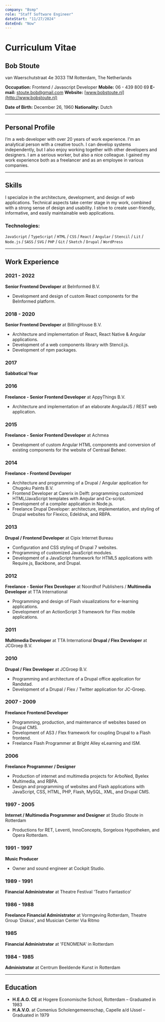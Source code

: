 ```yaml
---
company: "Bsmp"
role: "Staff Software Engineer"
dateStart: "11/27/2024"
dateEnd: "Now"
---
```


# Curriculum Vitae

## Bob Stoute
van Waerschutstraat 4e
3033 TM Rotterdam, The Netherlands

**Occupation:** Frontend / Javascript Developer
**Mobile:** 06 - 439 800 69
**E-mail:** stoute.bob@gmail.com
**Website:** [www.bobstoute.nl](http://www.bobstoute.nl)

**Date of Birth:** December 26, 1960
**Nationality:** Dutch

---

## Personal Profile
I’m a web developer with over 20 years of work experience. I'm an analytical person with a creative touch. I can develop systems independently, but I also enjoy working together with other developers and designers. I am a serious worker, but also a nice colleague. I gained my work experience both as a freelancer and as an employee in various companies.

---

## Skills
I specialize in the architecture, development, and design of web applications. Technical aspects take center stage in my work, combined with a strong sense of design and usability. I strive to create user-friendly, informative, and easily maintainable web applications.

### Technologies:
`JavaScript` / `TypeScript` / `HTML` / `CSS` / `React` / `Angular` / `Stencil` / `Lit` / `Node.js` / `SASS` / `SVG` / `PHP` / `Git` / `Sketch` / `Drupal` / `WordPress`

---

## Work Experience

### **2021 - 2022**
**Senior Frontend Developer** at BeInformed B.V.
- Development and design of custom React components for the BeInformed platform.

### **2018 - 2020**
**Senior Frontend Developer** at BillingHouse B.V.
- Architecture and implementation of React, React Native & Angular applications.
- Development of a web components library with Stencil.js.
- Development of npm packages.

### **2017**
**Sabbatical Year**

### **2016**
**Freelance - Senior Frontend Developer** at AppyThings B.V.
- Architecture and implementation of an elaborate AngularJS / REST web application.

### **2015**
**Freelance - Senior Frontend Developer** at Achmea
- Development of custom Angular HTML components and conversion of existing components for the website of Centraal Beheer.

### **2014**
**Freelance - Frontend Developer**
- Architecture and programming of a Drupal / Angular application for Chugoku Paints B.V.
- Frontend Developer at Carerix in Delft: programming customized HTML/JavaScript templates with Angular and Cx-script.
- Development of a compiler application in Node.js.
- Freelance Drupal Developer: architecture, implementation, and styling of Drupal websites for Flexico, Edeldruk, and RBPA.

### **2013**
**Drupal / Frontend Developer** at Cipix Internet Bureau
- Configuration and CSS styling of Drupal 7 websites.
- Programming of customized JavaScript modules.
- Development of a JavaScript framework for HTML5 applications with Require.js, Backbone, and Drupal.

### **2012**
**Freelance - Senior Flex Developer** at Noordhof Publishers / **Multimedia Developer** at TTA International
- Programming and design of Flash visualizations for e-learning applications.
- Development of an ActionScript 3 framework for Flex mobile applications.

### **2011**
**Multimedia Developer** at TTA International
**Drupal / Flex Developer** at JCGroep B.V.

### **2010**
**Drupal / Flex Developer** at JCGroep B.V.
- Programming and architecture of a Drupal office application for Randstad.
- Development of a Drupal / Flex / Twitter application for JC-Groep.

### **2007 - 2009**
**Freelance Frontend Developer**
- Programming, production, and maintenance of websites based on Drupal CMS.
- Development of AS3 / Flex framework for coupling Drupal to a Flash frontend.
- Freelance Flash Programmer at Bright Alley eLearning and ISM.

### **2006**
**Freelance Programmer / Designer**
- Production of internet and multimedia projects for ArboNed, Byelex Multimedia, and RBPA.
- Design and programming of websites and Flash applications with JavaScript, CSS, HTML, PHP, Flash, MySQL, XML, and Drupal CMS.

### **1997 - 2005**
**Internet / Multimedia Programmer and Designer** at Studio Stoute in Rotterdam
- Productions for RET, Leventi, InnoConcepts, Sorgeloos Hypotheken, and Opera Rotterdam.

### **1991 - 1997**
**Music Producer**
- Owner and sound engineer at Cockpit Studio.

### **1989 - 1991**
**Financial Administrator** at Theatre Festival 'Teatro Fantastico'

### **1986 - 1988**
**Freelance Financial Administrator** at Vormgeving Rotterdam, Theatre Group 'Diskus', and Musician Center Via Ritmo

### **1985**
**Financial Administrator** at 'FENOMENA' in Rotterdam

### **1984 - 1985**
**Administrator** at Centrum Beeldende Kunst in Rotterdam

---

## Education

- **H.E.A.O. CE** at Hogere Economische School, Rotterdam – Graduated in 1983
- **H.A.V.O.** at Comenius Scholengemeenschap, Capelle a/d IJssel – Graduated in 1979
